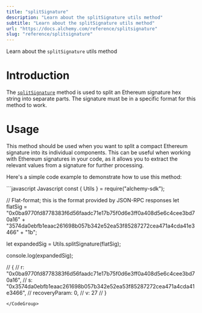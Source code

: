```yaml
---
title: "splitSignature"
description: "Learn about the splitSignature utils method"
subtitle: "Learn about the splitSignature utils method"
url: "https://docs.alchemy.com/reference/splitsignature"
slug: "reference/splitsignature"
---
```


Learn about the `splitSignature` utils method

# Introduction

The [`splitSignature`](https://docs.ethers.org/v5/api/utils/bytes/#utils-splitSignature) method is used to split an Ethereum signature hex string into separate parts. The signature must be in a specific format for this method to work.

# Usage

This method should be used when you want to split a compact Ethereum signature into its individual components. This can be useful when working with Ethereum signatures in your code, as it allows you to extract the relevant values from a signature for further processing.

Here's a simple code example to demonstrate how to use this method:

<CodeGroup>
  ```javascript Javascript
  const { Utils } = require("alchemy-sdk");

  // Flat-format; this is the format provided by JSON-RPC responses
  let flatSig =
    "0x0ba9770fd8778383f6d56faadc71e17b75f0d6e3ff0a408d5e6c4cee3bd70a16" +
    "3574da0ebfb1eaac261698b057b342e52ea53f85287272cea471a4cda41e3466" +
    "1b";

  let expandedSig = Utils.splitSignature(flatSig);

  console.log(expandedSig);

  // {
  //    r: "0x0ba9770fd8778383f6d56faadc71e17b75f0d6e3ff0a408d5e6c4cee3bd70a16",
  //    s: "0x3574da0ebfb1eaac261698b057b342e52ea53f85287272cea471a4cda41e3466",
  //    recoveryParam: 0,
  //    v: 27
  // }
  ```
</CodeGroup>
